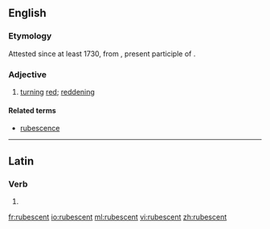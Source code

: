 ==English==

===Etymology===
Attested since at least 1730, from {{etyl|la|en}} {{m|la|rubescens}}, present participle of {{m|la|rubesco|rubescere}}.

===Adjective===
{{en-adj}}

# [[turn]]ing [[red]]; [[reddening]]

====Related terms====
* [[rubescence]]

----

==Latin==

===Verb===
{{la-verb-form|rubēscent}}

# {{inflection of|rubēscō||3|p|futr|actv|indc|lang=la}}

[[fr:rubescent]]
[[io:rubescent]]
[[ml:rubescent]]
[[vi:rubescent]]
[[zh:rubescent]]